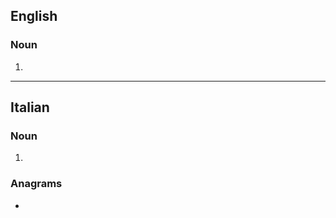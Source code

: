 ==English==

===Noun===
{{head|en|noun form}}

# {{plural of|altostratus|lang=en}}

----

==Italian==

===Noun===
{{head|it|noun plural form|g=m}}

# {{plural of|altostrato|lang=it}}

===Anagrams===
* {{l|it|stritolata}}
